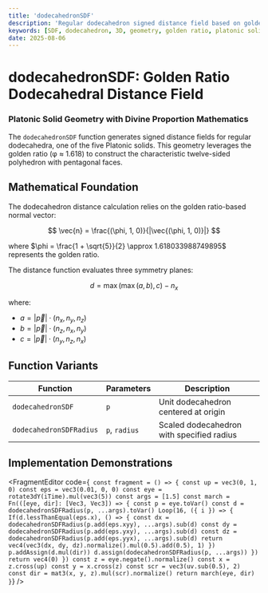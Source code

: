 ```yaml
---
title: 'dodecahedronSDF'
description: 'Regular dodecahedron signed distance field based on golden ratio geometry'
keywords: [SDF, dodecahedron, 3D, geometry, golden ratio, platonic solid]
date: 2025-08-06
---
```



# dodecahedronSDF: Golden Ratio Dodecahedral Distance Field

### Platonic Solid Geometry with Divine Proportion Mathematics

The `dodecahedronSDF` function generates signed distance fields for regular dodecahedra, one of the five Platonic solids. This geometry leverages the golden ratio (φ ≈ 1.618) to construct the characteristic twelve-sided polyhedron with pentagonal faces.

## Mathematical Foundation

The dodecahedron distance calculation relies on the golden ratio-based normal vector:

$$
\vec{n} = \frac{(\phi, 1, 0)}{|\vec{(\phi, 1, 0)}|}
$$

where $\phi = \frac{1 + \sqrt{5}}{2} \approx 1.618033988749895$ represents the golden ratio.

The distance function evaluates three symmetry planes:

$$
d = \max(\max(a, b), c) - n_x
$$

where:

- $a = |\vec{p}| \cdot (n_x, n_y, n_z)$
- $b = |\vec{p}| \cdot (n_z, n_x, n_y)$
- $c = |\vec{p}| \cdot (n_y, n_z, n_x)$

## Function Variants

| Function                | Parameters    | Description                               |
| ----------------------- | ------------- | ----------------------------------------- |
| `dodecahedronSDF`       | `p`           | Unit dodecahedron centered at origin      |
| `dodecahedronSDFRadius` | `p`, `radius` | Scaled dodecahedron with specified radius |

## Implementation Demonstrations

<FragmentEditor
        code={`
const fragment = () => {
        const up = vec3(0, 1, 0)
        const eps = vec3(0.01, 0, 0)
        const eye = rotate3dY(iTime).mul(vec3(5))
        const args = [1.5]
        const march = Fn(([eye, dir]: [Vec3, Vec3]) => {
                const p = eye.toVar()
                const d = dodecahedronSDFRadius(p, ...args).toVar()
                Loop(16, ({ i }) => {
                        If(d.lessThanEqual(eps.x), () => {
                                const dx = dodecahedronSDFRadius(p.add(eps.xyy), ...args).sub(d)
                                const dy = dodecahedronSDFRadius(p.add(eps.yxy), ...args).sub(d)
                                const dz = dodecahedronSDFRadius(p.add(eps.yyx), ...args).sub(d)
                                return vec4(vec3(dx, dy, dz).normalize().mul(0.5).add(0.5), 1)
                        })
                        p.addAssign(d.mul(dir))
                        d.assign(dodecahedronSDFRadius(p, ...args))
                })
                return vec4(0)
        })
        const z = eye.negate().normalize()
        const x = z.cross(up)
        const y = x.cross(z)
        const scr = vec3(uv.sub(0.5), 2)
        const dir = mat3(x, y, z).mul(scr).normalize()
        return march(eye, dir)
}`}
/>
